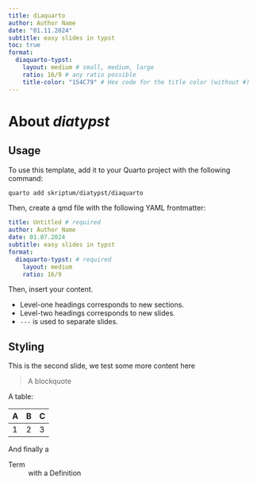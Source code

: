 ```yaml
---
title: diaquarto 
author: Author Name
date: "01.11.2024"
subtitle: easy slides in typst
toc: true
format:
  diaquarto-typst: 
    layout: medium # small, medium, large
    ratio: 16/9 # any ratio possible 
    title-color: "154C79" # Hex code for the title color (without #)
---
```


# About *diatypst*

## Usage

To use this template, add it to your Quarto project with the following command:

```bash
quarto add skriptum/diatypst/diaquarto
```

Then, create a qmd file with the following YAML frontmatter:

```yaml
title: Untitled # required
author: Author Name
date: 01.07.2024
subtitle: easy slides in typst
format:
  diaquarto-typst: # required
    layout: medium 
    ratio: 16/9 
```

Then, insert your content.

- Level-one headings corresponds to new sections.
- Level-two headings corresponds to new slides.
- `---` is used to separate slides.


## Styling

This is the second slide, we test some more content here

> A blockquote

A table:

| A | B | C |
|---|---|---|
| 1 | 2 | 3 |

And finally a 

Term
: with a Definition
